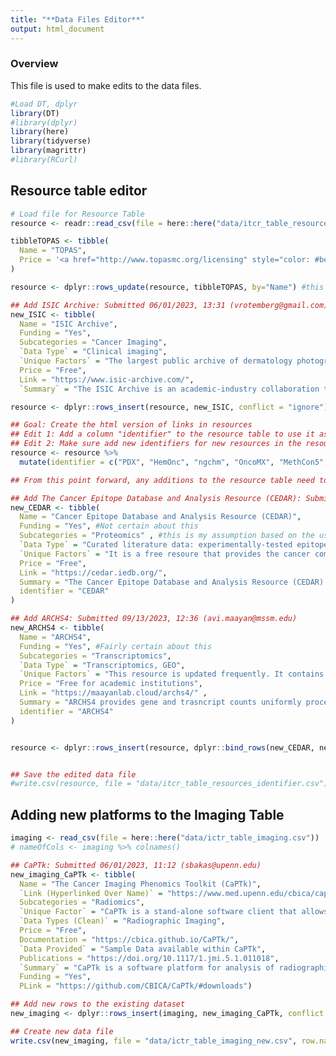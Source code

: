 ```yaml
---
title: "**Data Files Editor**"
output: html_document
---
```


### **Overview**

This file is used to make edits to the data files. 

```r
#Load DT, dplyr
library(DT)
#library(dplyr) 
library(here)
library(tidyverse)
library(magrittr)
#library(RCurl)
```

##  Resource table editor
```r
# Load file for Resource Table
resource <- readr::read_csv(file = here::here("data/itcr_table_resources.csv"))

tibbleTOPAS <- tibble(
  Name = "TOPAS",
  Price = '<a href="http://www.topasmc.org/licensing" style="color: #be3b2a" target="_blank"<div title="Pricing Link"> </div>Paid/Free</a>'
)

resource <- dplyr::rows_update(resource, tibbleTOPAS, by="Name") #this will update the existing TOPAS entry

## Add ISIC Archive: Submitted 06/01/2023, 13:31 (vrotemberg@gmail.com)
new_ISIC <- tibble(
  Name = "ISIC Archive",
  Funding = "Yes",
  Subcategories = "Cancer Imaging", 
  `Data Type` = "Clinical imaging",
  `Unique Factors` = "The largest public archive of dermatology photographs. It has around 20 million individual image downloads per month and is widely used for education and AI research.",
  Price = "Free",
  Link = "https://www.isic-archive.com/",
  `Summary` = "The ISIC Archive is an academic-industry collaboration that is devoted to improving dermatology artificial intelligence. It is the largest public archive of images of skin conditions, with special attention to skin cancer detection. We also host grand challenges (and live challenges) for AI models as well as conference workshops.")

resource <- dplyr::rows_insert(resource, new_ISIC, conflict = "ignore") #include conflict = ignore argument because it won't re-add the resource the next time this code is run.

## Goal: Create the html version of links in resources
## Edit 1: Add a column "identifier" to the resource table to use it as a merge key variable with the Data provided column entries in other tables
## Edit 2: Make sure add new identifiers for new resources in the resource data set.
resource <- resource %>% 
  mutate(identifier = c("PDX", "HemOnc", "ngchm", "OncoMX", "MethCon5", "CIViC", "BioMuta", "TCIA", "SCGV", "ivyGlimpse", "TCPA", "dcmqi", "Region Templates", "Cistrome", "TOPAS", "TCGA", "1000 Genomes", "TARGET", "CCLE", "dbGAP", "CPTAC", "PheKB", "NSCLC Radiomics", "ICGC", "ISIC"))  %>%  relocate(identifier)

## From this point forward, any additions to the resource table need to include an "identifier" in the tibble/row that will be added

## Add The Cancer Epitope Database and Analysis Resource (CEDAR): Submitted 07/26/2023, 10:48 (nblazeska@lji.org)
new_CEDAR <- tibble(
  Name = "Cancer Epitope Database and Analysis Resource (CEDAR)",
  Funding = "Yes", #Not certain about this
  Subcategories = "Proteomics" , #this is my assumption based on the use of epitopes; it was not submitted in the form or explicitly said on the website
  `Data Type` = "Curated literature data: experimentally-tested epitopes and their immunological, biological, and clinical contexts" ,
  `Unique Factors` = "It is a free resoure that provides the cancer community with a central repository of experimentally-tested cancer epitopes curated from peer-reviewed literature.",
  Price = "Free",
  Link = "https://cedar.iedb.org/",
  Summary = "The Cancer Epitope Database and Analysis Resource (CEDAR) is a freely available resource funded by NCI. It catalogs experimental data on antibody and T cell epitopes studied in humans, non-human primates, and other animal species in the context of cancer disease. CEDAR also hosts tools to assist in the prediction and analysis of cancer epitopes." ,
  identifier = "CEDAR"
)

## Add ARCHS4: Submitted 09/13/2023, 12:36 (avi.maayan@mssm.edu)
new_ARCHS4 <- tibble(
  Name = "ARCHS4",
  Funding = "Yes", #Fairly certain about this
  Subcategories = "Transcriptomics",
  `Data Type` = "Transcriptomics, GEO",
  `Unique Factors` = "This resource is updated frequently. It contains all GEO samples and includes metadata and data search.",
  Price = "Free for academic institutions",
  Link = "https://maayanlab.cloud/archs4/" ,
  Summary = "ARCHS4 provides gene and trasncript counts uniformly processed from all the human and mouse RNA-seq samples from GEO" ,
  identifier = "ARCHS4"
)


resource <- dplyr::rows_insert(resource, dplyr::bind_rows(new_CEDAR, new_ARCHS4), conflict = "ignore")


## Save the edited data file
#write.csv(resource, file = "data/itcr_table_resources_identifier.csv") #Do I want to just rewrite the original file?
```

## Adding new platforms to the Imaging Table

```r
imaging <- read_csv(file = here::here("data/ictr_table_imaging.csv"))
# nameOfCols <- imaging %>% colnames()

## CaPTk: Submitted 06/01/2023, 11:12 (sbakas@upenn.edu)
new_imaging_CaPTk <- tibble(
  Name = "The Cancer Imaging Phenomics Toolkit (CaPTk)",
  `Link (Hyperlinked Over Name)` = "https://www.med.upenn.edu/cbica/captk/",
  Subcategories = "Radiomics", 
  `Unique Factor` = "CaPTk is a stand-alone software client that allows for free image analysis through the Image Processing Portal (IPP) that offers compute power through CaPTk's supporting high performance computing cluster.",
  `Data Types (Clean)` = "Radiographic Imaging",
  Price = "Free",
  Documentation = "https://cbica.github.io/CaPTk/",
  `Data Provided` = "Sample Data available within CaPTk",
  Publications = "https://doi.org/10.1117/1.jmi.5.1.011018",
  `Summary` = "CaPTk is a software platform for analysis of radiographic cancer images, currently focusing on brain, breast, and lung cancer that integrates advanced, validated tools performing various aspects of medical image analysis, that have been developed in the context of active clinical research studies and collaborations toward addressing real clinical needs. CaPTk aims to facilitate the swift translation of advanced computational algorithms into routine clinical quantification, analysis, decision making, and reporting workflow.",
  Funding = "Yes",
  PLink = "https://github.com/CBICA/CaPTk/#downloads")

## Add new rows to the existing dataset
new_imaging <- dplyr::rows_insert(imaging, new_imaging_CaPTk, conflict = "ignore")

## Create new data file 
write.csv(new_imaging, file = "data/ictr_table_imaging_new.csv", row.names = FALSE) #Do I want to just rewrite the original file?
```


